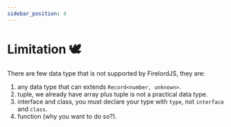 ```yaml
---
sidebar_position: 4
---
```


# Limitation 🕊️

There are few data type that is not supported by FirelordJS, they are:

1. any data type that can extends `Record<number, unknown>`.
2. tuple, we already have array plus tuple is not a practical data type.
3. interface and class, you must declare your type with `type`, not `interface` and `class`.
4. function (why you want to do so?).
